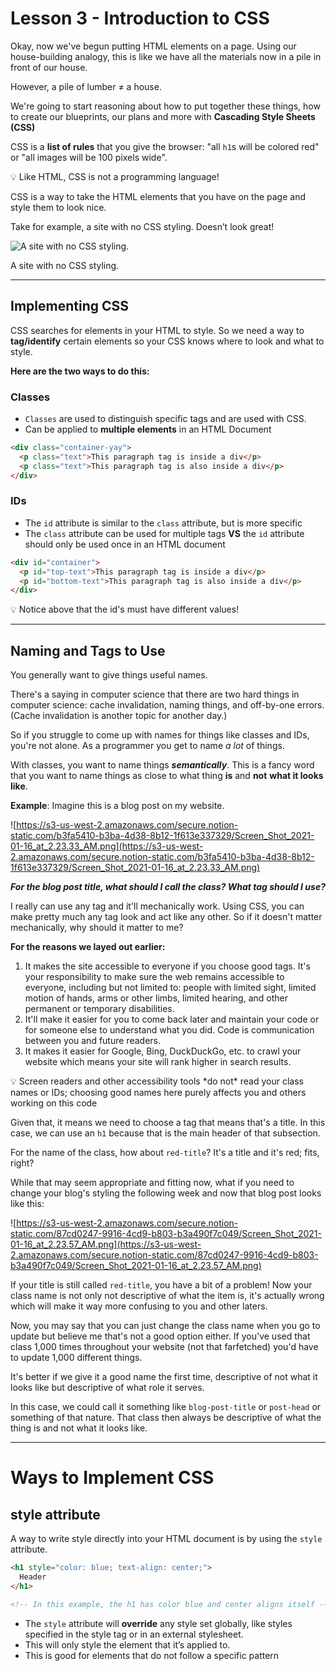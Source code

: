 # **Lesson 3 - Introduction to CSS**

Okay, now we've begun putting HTML elements on a page. Using our house-building analogy, this is like we have all the materials now in a pile in front of our house. 

However, a pile of lumber ≠ a house. 

We're going to start reasoning about how to put together these things, how to create our blueprints, our plans and more with **Cascading Style Sheets (CSS)**

CSS is a **list of rules** that you give the browser: "all `h1`s will be colored red" or "all images will be 100 pixels wide". 

<aside>
💡 Like HTML, CSS is not a programming language!

</aside>

CSS is a way to take the HTML elements that you have on the page and style them to look nice.

Take for example, a site with no CSS styling. Doesn’t look great!

![A site with no CSS styling.](https://s3-us-west-2.amazonaws.com/secure.notion-static.com/e7b0687d-9af5-446b-9fea-7742c495f193/Screen_Shot_2020-08-20_at_11.05.10_AM.png)

A site with no CSS styling.

---

## Implementing CSS

CSS searches for elements in your HTML to style. So we need a way to **tag/identify** certain elements so your CSS knows where to look and what to style.

**Here are the two ways to do this:**

### **Classes**

- `Classes` are used to distinguish specific tags and are used with CSS.
- Can be applied to **multiple elements** in an HTML Document

```html
<div class="container-yay">
  <p class="text">This paragraph tag is inside a div</p>
  <p class="text">This paragraph tag is also inside a div</p>
</div>
```

### **IDs**

- The `id` attribute is similar to the `class` attribute, but is more specific
- The `class` attribute can be used for multiple tags **VS** the `id` attribute should only be used  once in an HTML document

```html
<div id="container">
  <p id="top-text">This paragraph tag is inside a div</p>
  <p id="bottom-text">This paragraph tag is also inside a div</p>
</div>
```

<aside>
💡 Notice above that the id's must have different values!

</aside>

---

## Naming and Tags to Use

You generally want to give things useful names. 

There's a saying in computer science that there are two hard things in computer science: cache invalidation, naming things, and off-by-one errors. (Cache invalidation is another topic for another day.) 

So if you struggle to come up with names for things like classes and IDs, you're not alone. As a programmer you get to name *a lot* of things.

With classes, you want to name things ***semantically***. This is a fancy word that you want to name things as close to what thing **is** and **not** **what it looks like**.

**Example**: Imagine this is a blog post on my website.

![https://s3-us-west-2.amazonaws.com/secure.notion-static.com/b3fa5410-b3ba-4d38-8b12-1f613e337329/Screen_Shot_2021-01-16_at_2.23.33_AM.png](https://s3-us-west-2.amazonaws.com/secure.notion-static.com/b3fa5410-b3ba-4d38-8b12-1f613e337329/Screen_Shot_2021-01-16_at_2.23.33_AM.png)

***For the blog post title, what should I call the class? What tag should I use?*** 

I really can use any tag and it'll mechanically work. Using CSS, you can make pretty much any tag look and act like any other. So if it doesn't matter mechanically, why should it matter to me? 

**For the reasons we layed out earlier:**

1. It makes the site accessible to everyone if you choose good tags. It's your responsibility to make sure the web remains accessible to everyone, including but not limited to: people with limited sight, limited motion of hands, arms or other limbs, limited hearing, and other permanent or temporary disabilities.
2. It'll make it easier for you to come back later and maintain your code or for someone else to understand what you did. Code is communication between you and future readers.
3. It makes it easier for Google, Bing, DuckDuckGo, etc. to crawl your website which means your site will rank higher in search results.

<aside>
💡 Screen readers and other accessibility tools *do not* read your class names or IDs; choosing good names here purely affects you and others working on this code

</aside>

Given that, it means we need to choose a tag that means that's a title. In this case, we can use an `h1` because that is the main header of that subsection. 

For the name of the class, how about `red-title`? It's a title and it's red; fits, right? 

While that may seem appropriate and fitting now, what if you need to change your blog's styling the following week and now that blog post looks like this:

![https://s3-us-west-2.amazonaws.com/secure.notion-static.com/87cd0247-9916-4cd9-b803-b3a490f7c049/Screen_Shot_2021-01-16_at_2.23.57_AM.png](https://s3-us-west-2.amazonaws.com/secure.notion-static.com/87cd0247-9916-4cd9-b803-b3a490f7c049/Screen_Shot_2021-01-16_at_2.23.57_AM.png)

If your title is still called `red-title`, you have a bit of a problem! Now your class name is not only not descriptive of what the item is, it's actually wrong which will make it way more confusing to you and other laters. 

Now, you may say that you can just change the class name when you go to update but believe me that's not a good option either. If you've used that class 1,000 times throughout your website (not that farfetched) you'd have to update 1,000 different things. 

It's better if we give it a good name the first time, descriptive of not what it looks like but descriptive of what role it serves. 

In this case, we could call it something like `blog-post-title` or `post-head` or something of that nature. That class then always be descriptive of what the thing is and not what it looks like.

---

# Ways to Implement CSS

## style attribute

A way to write style directly into your HTML document is by using the `style` attribute.

```html
<h1 style="color: blue; text-align: center;">
  Header
</h1>

<!-- In this example, the h1 has color blue and center aligns itself -->
```

- The `style` attribute will **override** any style set globally, like styles specified in the style tag or in an external stylesheet.
- This will only style the element that it’s applied to.
- This is good for elements that do not follow a specific pattern

## <style> tag

Another way to use CSS is by inserting CSS classes directly into the HTML document at the very top.

```html
<html lang="en">
  <head>
   
	  <style>
		  h1 {
			  color:red;
		  }
		  p {
			  color:blue;
		  }
	  </style>
  </head>
</html>

<!-- This stylesheet lies within the HTML document and will affect the entire HTMl page -->
```

- This is usually not preferable for long CSS documents.
- Overrides external stylesheets

## <link> tag (external stylesheet)

The most common way to implement CSS is by using the `<link>` tag to link an external stylesheet. 

```html
<html lang="en">
  <head>
	  <link rel="stylesheet" href="../style/about.css"/>
  </head>
</html>

<!-- This tag usually goes in the head of the HTML document -->
```

- This is an organized way to keep track of code.
- Typically you will put these CSS files into a directory called "style"

---

## How to Style Specific Elements

There are different methods to select an HTML element. Here they are listed in order from least to most **specific**.

We will discuss the concept of **specificity** of selected elements more in depth later, so here is a brief overview. 

- Since there are so many ways to potentially style an element? What if two ways clash with each other?
- There is a specific hierarchy in which styling overrides one another. We will go in depth into this order [later](https://www.notion.so/f15f73dc019c41baae757d3825d9ef16) with examples.

## Universal selectors

- The `*` (universal) selector affects ALL the CSS classes in your document.
- One class that you should include on top of every CSS document that uses the universal selector is this:

```css
* {
  box-sizing: border-box;
}

/* We will get into why this is later. For now, consider this to be the 
informal “boilerplate” of your CSS file. It will make your life a lot easier! */
```

## Tag selectors

- Tag selectors select elements by tags
- For example, you can select all elements with the `<h1>` tag, or `<p>`, `<a>`, `<img>`, etc…

```css
h2 {
  color: red;
  width: 20px;
  height: 40px;
}

/* All elements of type h2 in your HTML will be affected. */
```

## Class selectors

- Class selectors select elements by classes
- Offers you the flexibility of giving as many classes as needed within your document, but also classes can be shared by many elements.
- In your CSS, begin the class name with a `.` (period)

```css
.team-photo {
  color: red;
  width: 20px;
  height: 40px;
}

/* All elements of class "team-photo" in your HTML will be affected. */
```

## ID selectors

- These selectors select by the specified ID of an element.
- Try to avoid these as much as possible, usually not needed
- Typically used for elements that only appear once on a page.
- In your CSS, begin the ID name with a `#` (hashtag)

```css
#header-block {
  color: red;
  width: 20px;
  height: 40px;
}

/* The element of ID "header-block" in your HTML will be affected. */
```

## Style tag

- As mentioned earlier, this is a way to style specific elements inside of your HTML document
- No need to link external stylesheets!

```html
<html lang="en">
  <head>
	  <style>
		  h1 {color:red;}
		  p {color:blue;}
	  </style>
  </head>
</html>

<!-- This stylesheet lies within the HTML document and will affect the entire HTMl page -->
```

## Grouping Selectors

- If you want to apply some styling onto a few classes, IDs, or tags at a time, you can do so!
- This reduces code clutter and makes it less repetitive.

```css
h1, h2, p {
  text-align: center;
  color: red;
}

/* All h1, h2, p elements will be affected. */

.text h1 {
  color: blue;
}

/* All h1s inside of .text classes will be affected */

.text {
  width: 2rem;
}

.text .pretty {
 color: green;	
}

.text .ugly {
  width: 4rem;
}

/* 
".text" classes as a default are of width 2rem and color black.
".text.pretty" classes have width 2rem and color green.
".text.ugly" has width 4rem and color black.
*/

```

# Common CSS Properties

<aside>
💡 `"    "` denotes that all properties used above still apply. This is for the purpose of the lesson, it doesn't work in CSS itself!

</aside>

## Text

- `color`: changes color of the text

```css
.heading {
  color: blue;
}
```

- `font-size`: changes size of the text

```css
.heading {
  font-size: 100px;
}
```

- `font-weight`: changes heaviness of font. **lower = lighter, higher = bolder**

```css
.heading {
  font-weight: 200;
}
```

- `font-family`: type of font face being used

```css
.heading {
  font-family: monospace;
}
```

- `text-decoration`: allows you to modify lines on your text

```css
.heading {
  text-decoration: underline;
}
```

```css
.heading {
  text-decoration: overline underline green;
}
```

- `text-align`: change the alignment of your text

<aside>
💡 text-align defaults to center

</aside>

```css
.heading {
  text-align: right;
}
```

```css
.heading {
  text-align: left;
}
```

## Border

- `border-style` style of the border. there are many to explore!

```css
p {
  border-style: dotted;
}
```

```css
p {
  border-style: solid;
}
```

- `border-weight` thickness of the border

```css
p {
  border-style: solid;
  border-weight: 20px;
}
```

- `border-color` color of the border

```css
p {
  border-style: solid;
  border-weight: 20px;
  border-color: lavender;
}
```

- `border-radius` roundedness of border corners

```css
p {
  border: 10px purple solid;
  border-radius: 10px
}
```

- `border-top-right-bottom-left`

```css
p {
  border-bottom-style: solid;
  border-bottom-weight: 6px;
  border-bottom-color: red;
}
```

```css
p {
  border-bottom: 6px solid red;
}
```

```css
p {
  border-bottom: 6px solid red;
  border-left: 2px dashed blue;
  border-top: 3px inset yellow;
}
```

- `border` shorthand way to specify border width style, and color all at once.

```css
p {
  border: 5px dashed cyan;
}
```

## Position and sizing

More in detail demos and descriptions 👉🏻

**Positions**:

- `static`
    - Static is the default positioning, where the elements will follow the normal flow of a web page.
- `fixed`
    - A fixed element is positioned relative to the **viewport**.
    - The element's position relative to the screen will **not** change even if the user scrolls.
- `relative`
    - An element with `position: relative;` is positioned relative to its default static position.
- `absolute`
    - An absolute element is positioned relative to the **nearest positioned ancestor** (instead of positioned relative to the viewport, like fixed).
    - Can use this to layer on top or under other elements
- `sticky`
    - Sticky is very similar to relative in terms of positioning.
    - However, when the user scroll to the element, the element will become `fixed` position and "stick" on the screen.

**Sizing**:

- `height/width`
    - size of the element itself.
- Units:
    - `px`
        - Standard pixel sizing
    - `%`
        - Percentage of the parent element
    - `rem/em`
        - rem: relative to the size of the root element's text
        - em: relative to the size of the element's text
    - `vh/vw`
        - Size relative to the viewport height (**vh**) or width (**vw**)
        - eg. 40vh = 40% of the height of the viewport

## Background

- `background-color` specifies color to use as the background
    
    ```css
    body {
      background-color: lightblue;
    }
    ```
    
- `background-image` specify image url to use as background
    
    ```css
    body {
      background-image: url("paper.gif");
    }
    ```
    
- `background-position` specify where the image goes relative to viewport
    
    ```css
    body {
      background-image: url("img_tree.png");
      background-position: left top;
    }
    ```
    
- `background-repeat` specifies if the background image repeats (defaults repeat)
    
    ```css
    body {
      background-image: url("img_tree.png");
      background-repeat: repeat;
      background-position: left top;
    }
    ```
    
- `background-attachment` you can choose how the background image moves as the user scrolls (default scroll)
    
    ```css
    body {
      background-image: url("img_tree.png");
      background-attachment: fixed;
      background-position: right top;
    }
    ```
    
- `background` shorthand for all values in one line
    
    ```css
    body {
      background: #ffffff url("img_tree.png") no-repeat right top;
      margin-right: 200px;
    }
    
    Order of values
    background-color
    background-image
    background-repeat
    background-attachment
    background-position
    ```
    

## Colors

- `predefined colors` CSS comes with preset color values
    - eg. yellow, blue, pink, lavender, cyan, purple, etc...
- `rgba` Formatted as a list wrapped in parenthesis: (100, 200, 40, 50)
    - Max is 255 for the first three values
    - r: red value
    - g: green value
    - b: blue value
    - a: opacity
- `rgb` Formatted as a list wrapped in parenthesis: (100, 200, 40)
    - Max is 255 for all values
    - r: red value
    - g: green value
    - b: blue value
    - defaults to 100% opacity
- `hex` hexadecimal representation of color
    - starts with #
    - followed by a six digit string of numbers between **0-9** and letters between **a-f**
    - #000000 is black and #ffffff is white

## Box Model (Height, Width, Padding, Border, and Margin)

![https://s3-us-west-2.amazonaws.com/secure.notion-static.com/fd30743e-c438-4f92-b961-2faa9d6d7fc0/Screen_Shot_2021-06-27_at_4.33.55_PM.png](https://s3-us-west-2.amazonaws.com/secure.notion-static.com/fd30743e-c438-4f92-b961-2faa9d6d7fc0/Screen_Shot_2021-06-27_at_4.33.55_PM.png)

### Content

The width and height **directly affect** the size of the content in the box.

**Gift Box Analogy**: The size of the present inside of the box

### Padding

The padding affects how much space there is **between** the content and the container that holds it.

**Gift Box Analogy**: The packaging peanuts

### Border

The border **wraps** around the padding and the content.

**Gift Box Analogy**: Wrapping paper

### Margin

The margin is the amount of space **between** the container and elements around it.

**Gift Box Analogy**: Distance to another present

## Life Hack of the Century: Dev Tools!

**Developer tools** are the single most useful set of tools you will encounter in web development

They are built into your browser. To open, hit control/command + shift + c. Or right click and press **inspect**

These tools let you dig into your DOM and search through you code to see where things are and why things behave the way they do

From static sites to full-stack web applications, this will be your frontend best friend.

**What can you do with dev tools?**

- Click on divs and see their exact styling and where the styling is coming from.
- Run lighthouse testing to see how speedy and accessible your site is.
- Make updates to your code and see updates in real time before changing it in your real code.
- Check the network tab to see server responses and interactions.

**Enough talk, let's open up those dev tools!**

# Conclusion

- CSS is the furniture, the wallpaper, the vibes of the house.
- Without CSS, we would never want to visit the internet ever again.
- CSS can be finicky and annoying to grasp at first, but with dev tools, patience, and practice, you'll be able to handle any styling problem in an instant!

---

**Contributors**

- [Vicky Li](https://www.linkedin.com/in/victoriayli/)

